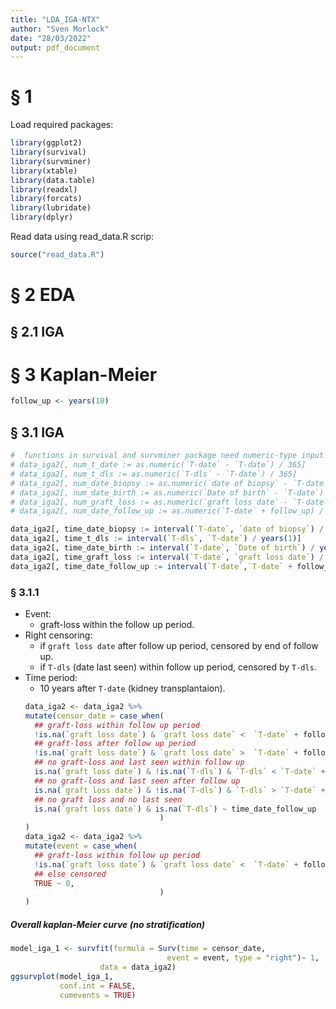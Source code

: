 ```yaml
---
title: "LDA_IGA-NTX"
author: "Sven Morlock"
date: "28/03/2022"
output: pdf_document
---
```

# § 1

Load required packages:

```r
library(ggplot2)
library(survival)
library(survminer)
library(xtable)
library(data.table)
library(readxl)
library(forcats)
library(lubridate)
library(dplyr)
```

Read data using read_data.R scrip:

```r
source("read_data.R")

```
\newpage
---
# § 2 EDA

## § 2.1 IGA

\newpage
---
# § 3 Kaplan-Meier

```r
follow_up <- years(10)
```

## § 3.1 IGA

```r
#  functions in survival and survminer package need numeric-type input
# data_iga2[, num_t_date := as.numeric(`T-date` - `T-date`) / 365]
# data_iga2[, num_t_dls := as.numeric(`T-dls` - `T-date`) / 365]
# data_iga2[, num_date_biopsy := as.numeric(`date of biopsy` - `T-date`) / 365]
# data_iga2[, num_date_birth := as.numeric(`Date of birth` - `T-date`) / 365]  # negative
# data_iga2[, num_graft_loss := as.numeric(`graft loss date` - `T-date`) / 365]
# data_iga2[, num_date_follow_up := as.numeric(`T-date` + follow_up) / 365]

data_iga2[, time_date_biopsy := interval(`T-date`, `date of biopsy`) / years(1)]
data_iga2[, time_t_dls := interval(`T-dls`, `T-date`) / years(1)]
data_iga2[, time_date_birth := interval(`T-date`, `Date of birth`) / years(1)]
data_iga2[, time_graft_loss := interval(`T-date`, `graft loss date`) / years(1)]
data_iga2[, time_date_follow_up := interval(`T-date`,`T-date` + follow_up) / years(1)]
```
### § 3.1.1 

- Event:
  - graft-loss within the follow up period.
  
- Right censoring:
  - if `graft loss date` after follow up period, censored by end of follow up.
  - if `T-dls` (date last seen) within follow up period, censored by `T-dls`.
  
- Time period:
  -  10 years after `T-date` (kidney transplantaion).
```r
data_iga2 <- data_iga2 %>% 
  mutate(censor_date = case_when(
    ## graft-loss within follow up period
    !is.na(`graft loss date`) & `graft loss date` <  `T-date` + follow_up ~ time_graft_loss,
    ## graft-loss after follow up period
    !is.na(`graft loss date`) & `graft loss date` >  `T-date` + follow_up ~ time_date_follow_up,
    ## no graft-loss and last seen within follow up
    is.na(`graft loss date`) & !is.na(`T-dls`) & `T-dls` < `T-date` + follow_up ~ time_t_dls,
    ## no graft-loss and last seen after follow up
    is.na(`graft loss date`) & !is.na(`T-dls`) & `T-dls` > `T-date` + follow_up ~ time_date_follow_up,
    ## no graft loss and no last seen 
    is.na(`graft loss date`) & is.na(`T-dls`) ~ time_date_follow_up
                                )
  )
data_iga2 <- data_iga2 %>% 
  mutate(event = case_when(
    ## graft-loss within follow up period
    !is.na(`graft loss date`) & `graft loss date` <  `T-date` + follow_up ~ 1,
    ## else censored
    TRUE ~ 0,
                                )
  )
```

##### Overall kaplan-Meier curve (no stratification)

```r
model_iga_1 <- survfit(formula = Surv(time = censor_date,
                                   event = event, type = "right")~ 1,
                    data = data_iga2)  
ggsurvplot(model_iga_1,
           conf.int = FALSE,
           cumevents = TRUE)
```